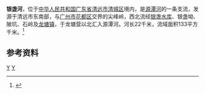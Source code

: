 {{Otheruses|银盏河|other=同名或類似名的其它條目描述}}
{{Infobox River
  | river_name      = 银盏河
  | image_name      =
  | image_size      = 
  | caption         = 
  | origin          = [[广东省|广东省]][[清远市|清远市]][[清城区|清城区]]尖峰岭
  | mouth           = 广东省清远市清城区[[龙塘镇_(清远市)|龙塘镇]]龙塘营[[源潭河|源潭河]]{{coord|23|36|37|N|113|03|32|E}}
  | basin_countries = 广东省清远市
  | length          = 22 km
  | elevation       = 
  | mouth_elevation = 
  | discharge       = 
  | watershed       = 133 km<sup>2</sup>
}}
'''银盏河'''，位于[[中华人民共和国|中华人民共和国]][[广东省|广东省]][[清远市|清远市]][[清城区|清城区]]境内，是[[源潭河|源潭河]]的一条支流，发源于清远市东南部，与[[广州市|广州市]][[花都区|花都区]]交界的尖峰岭，西北流经[[银盏水库|银盏水库]]、银盏坳、陂坑、石岭及[[龙塘镇_(清远市)|龙塘镇]]，于龙塘营以北汇入源潭河。河长22千米，流域面积133平方千米。<ref name="中国河湖大典">{{cite book zh |author=《[[中国河湖大典|中国河湖大典]]》编纂委员会 |title=《中国河湖大典·珠江卷》 |format=M |edition=1 |location=北京 |publisher=中国水利水电出版社 |date=2013年1月 |pages=249页 |id= ISBN 978-7-5170-0561-2}}</ref>

==参考资料==
{{reflist}}
[[Category:北江水系|Y]]
[[Category:广东河流|Y]]